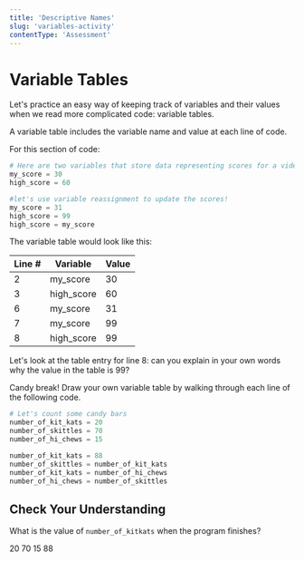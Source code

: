 ```yaml
---
title: 'Descriptive Names'
slug: 'variables-activity'
contentType: 'Assessment'
---
```


# Variable Tables

Let's practice an easy way of keeping track of variables and their values when we read more complicated code: variable tables.

A variable table includes the variable name and value at each line of code.

For this section of code:

```python
# Here are two variables that store data representing scores for a video game
my_score = 30
high_score = 60

#let's use variable reassignment to update the scores!
my_score = 31
high_score = 99
high_score = my_score
```

The variable table would look like this:

| Line # | Variable   | Value |
| ------ | ---------- | ----- |
| 2      | my_score   | 30    |
| 3      | high_score | 60    |
| 6      | my_score   | 31    |
| 7      | my_score   | 99    |
| 8      | high_score | 99    |

Let's look at the table entry for line 8: can you explain in your own words why the value in the table is 99?

<Action>

Candy break! Draw your own variable table by walking through each line of the following code.

</Action>

```python
# Let's count some candy bars
number_of_kit_kats = 20
number_of_skittles = 70
number_of_hi_chews = 15

number_of_kit_kats = 88
number_of_skittles = number_of_kit_kats
number_of_kit_kats = number_of_hi_chews
number_of_hi_chews = number_of_skittles
```

## Check Your Understanding

<MultipleChoice>
  <Prompt>

What is the value of `number_of_kitkats` when the program finishes?

  </Prompt>

  <Choice>20</Choice>
  <Choice correct>70</Choice>
  <Choice>15</Choice>
  <Choice>88</Choice>
</MultipleChoice>

